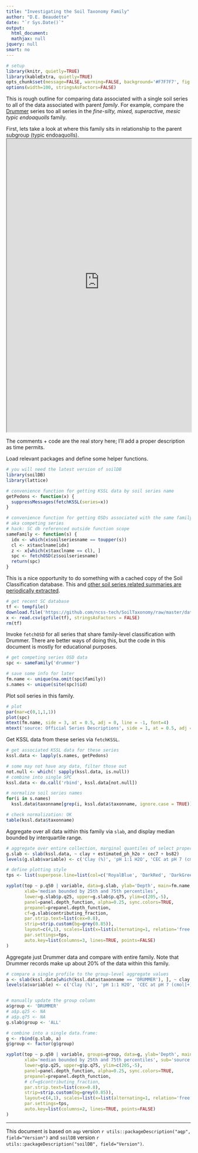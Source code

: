 ```yaml
---
title: "Investigating the Soil Taxonomy Family"
author: "D.E. Beaudette"
date: "`r Sys.Date()`"
output:
  html_document:
  mathjax: null
jquery: null
smart: no
---
```



```r
# setup
library(knitr, quietly=TRUE)
library(kableExtra, quietly=TRUE)
opts_chunk$set(message=FALSE, warning=FALSE, background='#F7F7F7', fig.align='center', fig.retina=2, dev='png', tidy=FALSE, verbose=FALSE)
options(width=100, stringsAsFactors=FALSE)
```

This is rough outline for comparing data associated with a single soil series to all of the data associated with parent *family*. For example, compare the [Drummer](https://casoilresource.lawr.ucdavis.edu/sde/?series=Drummer) series too all series in the *fine-silty, mixed, superactive, mesic typic endoaquolls* family.

First, lets take a look at where this family sits in relationship to the parent subgroup (typic endoaquolls).
<iframe id="seriesTree-frame" src="https://soilmap2-1.lawr.ucdavis.edu/seriesTree/?series=Drummer" width="100%" height="800px">
</iframe>


The comments + code are the real story here; I'll add a proper description as time permits.


Load relevant packages and define some helper functions.
```r
# you will need the latest version of soilDB
library(soilDB)
library(lattice)

# convenience function for getting KSSL data by soil series name
getPedons <- function(x) {
  suppressMessages(fetchKSSL(series=x))
}

# convenience function for getting OSDs associated with the same family as 's'
# aka competing series
# hack: SC db referenced outside function scope
sameFamily <- function(s) {
  idx <- which(x$soilseriesname == toupper(s))
  cl <- x$taxclname[idx]
  z <- x[which(x$taxclname == cl), ]
  spc <- fetchOSD(z$soilseriesname)
  return(spc)
}
```


This is a nice opportunity to do something with a cached copy of the Soil Classification database. This and [other soil series related summaries are periodically extracted](https://github.com/ncss-tech/SoilTaxonomy).
```r
# get recent SC database
tf <- tempfile()
download.file('https://github.com/ncss-tech/SoilTaxonomy/raw/master/databases/SC-database.csv.gz', tf)
x <- read.csv(gzfile(tf), stringsAsFactors = FALSE)
rm(tf)
```


Invoke `fetchOSD` for all series that share family-level classification with Drummer. There are better ways of doing this, but the code in this document is mostly for educational purposes.
```r
# get competing series OSD data
spc <- sameFamily('drummer')

# save some info for later
fm.name <- unique(na.omit(spc$family))
s.names <- unique(site(spc)$id)
```

Plot soil series in this family.
```r
# plot
par(mar=c(0,1,1,1))
plot(spc)
mtext(fm.name, side = 3, at = 0.5, adj = 0, line = -1, font=4)
mtext('source: Official Series Descriptions', side = 1, at = 0.5, adj = 0, line = -1, font=3, cex=1)
```


Get KSSL data from these series via `fetchKSSL`.
```r
# get associated KSSL data for these series
kssl.data <- lapply(s.names, getPedons)

# some may not have any data, filter those out
not.null <- which(! sapply(kssl.data, is.null))
# combine into single SPC
kssl.data <- do.call('rbind', kssl.data[not.null])

# normalize soil series names
for(i in s.names)
  kssl.data$taxonname[grep(i, kssl.data$taxonname, ignore.case = TRUE)] <- toupper(i)

# check normalization: OK
table(kssl.data$taxonname)
```


Aggregate over all data within this family via `slab`, and display median bounded by interquartile range.
```r
# aggregate over entire collection, marginal quantiles of select properties
g.slab <- slab(kssl.data, ~ clay + estimated_ph_h2o + cec7 + bs82)
levels(g.slab$variable) <- c('Clay (%)', 'pH 1:1 H2O', 'CEC at pH 7 (cmol[+]/kg)' ,'Base Saturation at pH 8.2 (%)')

# define plotting style
tps <- list(superpose.line=list(col=c('RoyalBlue', 'DarkRed', 'DarkGreen'), lwd=2))

xyplot(top ~ p.q50 | variable, data=g.slab, ylab='Depth', main=fm.name, sub='source: KSSL',
       xlab='median bounded by 25th and 75th percentiles',
       lower=g.slab$p.q25, upper=g.slab$p.q75, ylim=c(205,-5),
       panel=panel.depth_function, alpha=0.25, sync.colors=TRUE,
       prepanel=prepanel.depth_function,
       cf=g.slab$contributing_fraction,
       par.strip.text=list(cex=0.8),
       strip=strip.custom(bg=grey(0.85)),
       layout=c(4,1), scales=list(x=list(alternating=1, relation='free'), y=list(alternating=3)),
       par.settings=tps,
       auto.key=list(columns=3, lines=TRUE, points=FALSE)
)
```


Aggregate just Drummer data and compare with entire family. Note that Drummer records make up about 20% of the data within this family.
```r
# compare a single profile to the group-level aggregate values
a <- slab(kssl.data[which(kssl.data$taxonname == 'DRUMMER'), ], ~ clay + estimated_ph_h2o + cec7 + bs82)
levels(a$variable) <- c('Clay (%)', 'pH 1:1 H2O', 'CEC at pH 7 (cmol[+]/kg)' ,'Base Saturation at pH 8.2 (%)')


# manually update the group column
a$group <- 'DRUMMER'
# a$p.q25 <- NA
# a$p.q75 <- NA
g.slab$group <- 'ALL'

# combine into a single data.frame:
g <- rbind(g.slab, a)
g$group <- factor(g$group)

xyplot(top ~ p.q50 | variable, groups=group, data=g, ylab='Depth', main=fm.name,
       xlab='median bounded by 25th and 75th percentiles', sub='source: KSSL' ,
       lower=g$p.q25, upper=g$p.q75, ylim=c(205,-5),
       panel=panel.depth_function, alpha=0.25, sync.colors=TRUE,
       prepanel=prepanel.depth_function,
       # cf=g$contributing_fraction,
       par.strip.text=list(cex=0.8),
       strip=strip.custom(bg=grey(0.85)),
       layout=c(4,1), scales=list(x=list(alternating=1, relation='free'), y=list(alternating=3)),
       par.settings=tps,
       auto.key=list(columns=2, lines=TRUE, points=FALSE)
)
```


----------------------------
This document is based on `aqp` version `r utils::packageDescription("aqp", field="Version")` and `soilDB` version `r utils::packageDescription("soilDB", field="Version")`.

